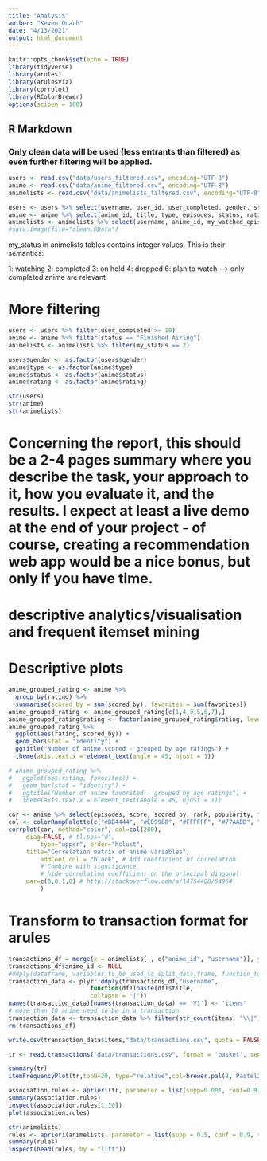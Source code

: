 ```yaml
---
title: "Analysis"
author: "Keven Quach"
date: "4/13/2021"
output: html_document
---
```


```r
knitr::opts_chunk$set(echo = TRUE)
library(tidyverse)
library(arules)
library(arulesViz)
library(corrplot)
library(RColorBrewer)
options(scipen = 100)
```

## R Markdown

### Only clean data will be used (less entrants than filtered) as even further filtering will be applied.
```r
users <- read.csv("data/users_filtered.csv", encoding="UTF-8")
anime <- read.csv("data/anime_filtered.csv", encoding="UTF-8")
animelists <- read.csv("data/animelists_filtered.csv", encoding="UTF-8")
```


```r
users <- users %>% select(username, user_id, user_completed, gender, stats_mean_score)
anime <- anime %>% select(anime_id, title, type, episodes, status, rating, score, scored_by, rank, popularity, favorites, genre)
animelists <- animelists %>% select(username, anime_id, my_watched_episodes, my_score, my_status)
#save.image(file="clean.RData")
```

my_status in animelists tables contains integer values. This is their semantics:

1: watching
2: completed
3: on hold
4: dropped
6: plan to watch
--> only completed anime are relevant

# More filtering
```r

users <- users %>% filter(user_completed >= 10)
anime <- anime %>% filter(status == "Finished Airing")
animelists <- animelists %>% filter(my_status == 2)
```

```r
users$gender <- as.factor(users$gender)
anime$type <- as.factor(anime$type)
anime$status <- as.factor(anime$status)
anime$rating <- as.factor(anime$rating)

str(users)
str(anime)
str(animelists)
```
# Concerning the report, this should be a 2-4 pages summary where you describe the task, your approach to it, how you evaluate it, and the results. I expect at least a live demo at the end of your project - of course, creating a recommendation web app would be a nice bonus, but only if you have time.
# descriptive analytics/visualisation and frequent itemset mining

# Descriptive plots 
```r
anime_grouped_rating <- anime %>% 
  group_by(rating) %>% 
  summarise(scored_by = sum(scored_by), favorites = sum(favorites)) 
anime_grouped_rating <- anime_grouped_rating[c(1,4,3,5,6,7),]
anime_grouped_rating$rating <- factor(anime_grouped_rating$rating, levels = anime_grouped_rating$rating)
anime_grouped_rating %>% 
  ggplot(aes(rating, scored_by)) +
  geom_bar(stat = "identity") +
  ggtitle("Number of anime scored - grouped by age ratings") +
  theme(axis.text.x = element_text(angle = 45, hjust = 1)) 

# anime_grouped_rating %>% 
#   ggplot(aes(rating, favorites)) +
#   geom_bar(stat = "identity") +
#   ggtitle("Number of anime favorited - grouped by age ratings") +
#   theme(axis.text.x = element_text(angle = 45, hjust = 1)) 

cor <- anime %>% select(episodes, score, scored_by, rank, popularity, favorites) %>% cor(use ="complete.obs")
col <- colorRampPalette(c("#BB4444", "#EE9988", "#FFFFFF", "#77AADD", "#4477AA"))
corrplot(cor, method="color", col=col(200),  
     diag=FALSE, # tl.pos="d", 
         type="upper", order="hclust", 
     title="Correlation matrix of anime variables", 
         addCoef.col = "black", # Add coefficient of correlation
         # Combine with significance
         # hide correlation coefficient on the principal diagonal
     mar=c(0,0,1,0) # http://stackoverflow.com/a/14754408/54964
         )
```
# Transform to transaction format for arules
```r
transactions_df = merge(x = animelists[ , c("anime_id", "username")], y = anime[ , c("anime_id", "title")], by = "anime_id")
transactions_df$anime_id <- NULL
#ddply(dataframe, variables_to_be_used_to_split_data_frame, function_to_be_applied)
transaction_data <- plyr::ddply(transactions_df,"username",
                       function(df1)paste(df1$title,
                       collapse = "|"))
names(transaction_data)[names(transaction_data) == 'V1'] <- 'items'
# more than 10 anime need to be in a transaction
transaction_data <- transaction_data %>% filter(str_count(items, "\\|") >= 9)
rm(transactions_df)

write.csv(transaction_data$items,"data/transactions.csv", quote = FALSE, row.names = FALSE)

```

```r
tr <- read.transactions("data/transactions.csv", format = 'basket', sep="|")

summary(tr)
itemFrequencyPlot(tr,topN=20, type="relative",col=brewer.pal(8,'Pastel2'), cex.names=.75, main="Absolute Item Frequency Plot", ) 

```
```r
association.rules <- apriori(tr, parameter = list(supp=0.001, conf=0.9,maxlen=4))
summary(association.rules)
inspect(association.rules[1:10])
plot(association.rules)
```


```r
str(animelists)
rules <- apriori(animelists, parameter = list(supp = 0.5, conf = 0.9, target = "rules"))
summary(rules)
inspect(head(rules, by = "lift"))
```


